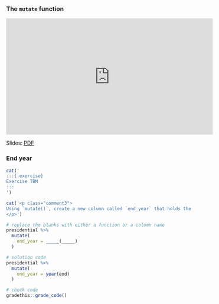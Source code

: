 ### The `mutate` function

<iframe width="560" height="315" src="https://www.youtube.com/embed/1YuxbvsaErk?rel=0" frameborder="0" allowfullscreen></iframe>

Slides: [PDF](https://drive.google.com/file/d/155Z3Zs3AUjg6We5IotAexY_bdpFGDDvA)

### End year

<!-- Book version -->

```r
cat('
:::{.exercise}
Exercise TBM
:::
')
```

<!-- End book -->

<!-- Tutorial version -->

```r
cat('<p class="comment3">
Using `mutate()`, create a new column called `end_year` that holds the year a president left office. (This will simply be the year from the `end` column, which you can get with the `year(...)` function as in the video.)
</p>')
```

```r
# replace the blanks with either a function or a column name
presidential %>%
  mutate(
    end_year = _____(_____)
  )
```

```r
# solution code
presidential %>%
  mutate(
    end_year = year(end)
  )
```

```r
# check code
gradethis::grade_code()
```

<!-- End tutorial -->

